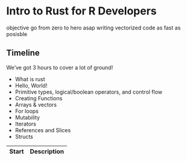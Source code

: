 # Intro to Rust for R Developers

objective go from zero to hero asap
writing vectorized code as fast as posisble

## Timeline

We've got 3 hours to cover a lot of ground!

- What is rust
- Hello, World!
- Primitive types, logical/boolean operators, and control flow
- Creating Functions
- Arrays & vectors
- For loops
- Mutability
- Iterators
- References and Slices
- Structs

| Start | Description |
| ----  | ----------- |
